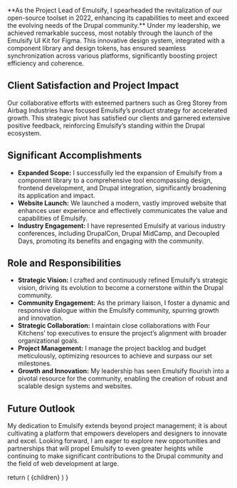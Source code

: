 
<p className="lead">**As the Project Lead of Emulsify, I spearheaded the revitalization of our open-source toolset in 2022, enhancing its capabilities to meet and exceed the evolving needs of the Drupal community.** Under my leadership, we achieved remarkable success, most notably through the launch of the Emulsify UI Kit for Figma. This innovative design system, integrated with a component library and design tokens, has ensured seamless synchronization across various platforms, significantly boosting project efficiency and coherence.</p>

## Client Satisfaction and Project Impact
Our collaborative efforts with esteemed partners such as Greg Storey from Airbag Industries have focused Emulsify’s product strategy for accelerated growth. This strategic pivot has satisfied our clients and garnered extensive positive feedback, reinforcing Emulsify’s standing within the Drupal ecosystem.

## Significant Accomplishments
- **Expanded Scope:** I successfully led the expansion of Emulsify from a component library to a comprehensive tool encompassing design, frontend development, and Drupal integration, significantly broadening its application and impact.
- **Website Launch:** We launched a modern, vastly improved website that enhances user experience and effectively communicates the value and capabilities of Emulsify.
- **Industry Engagement:** I have represented Emulsify at various industry conferences, including DrupalCon, Drupal MidCamp, and Decoupled Days, promoting its benefits and engaging with the community.

## Role and Responsibilities 
- **Strategic Vision:** I crafted and continuously refined Emulsify’s strategic vision, driving its evolution to become a cornerstone within the Drupal community.
- **Community Engagement:** As the primary liaison, I foster a dynamic and responsive dialogue within the Emulsify community, spurring growth and innovation.
- **Strategic Collaboration:** I maintain close collaborations with Four Kitchens’ top executives to ensure the project’s alignment with broader organizational goals.
- **Project Management:** I manage the project backlog and budget meticulously, optimizing resources to achieve and surpass our set milestones.
- **Growth and Innovation:** My leadership has seen Emulsify flourish into a pivotal resource for the community, enabling the creation of robust and scalable design systems and websites.

## Future Outlook  
My dedication to Emulsify extends beyond project management; it is about cultivating a platform that empowers developers and designers to innovate and excel. Looking forward, I am eager to explore new opportunities and partnerships that will propel Emulsify to even greater heights while continuing to make significant contributions to the Drupal community and the field of web development at large.



  return (
    <LayoutProject 
      title="Emulsify Design System for Figma and Drupal" 
      projectRole="Project Lead" 
      backLink={true}>
        {children}
    </LayoutProject>
  )
}